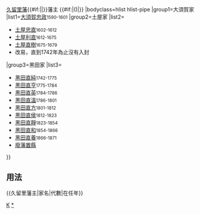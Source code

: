 {{Navbox
|name=久留里藩主
|title={{#if:{{{1|}}}|{{{1|}}}|}}[[久留里藩]]{{#if:{{{2|}}}|{{{2|}}}|}}藩主 {{#if:{{{3|}}}|({{{3|}}})|}}
|bodyclass=hlist hlist-pipe
|group1=大須賀家
|list1=[[大須賀忠政]]<small>1590-1601</small>
|group2=土屋家
|list2=
*[[土屋忠直]]<small>1602-1612</small>
*[[土屋利直]]<small>1612-1675</small>
*[[土屋直樹]]<small>1675-1679</small>
*改易，直到1742年為止沒有入封
|group3=黑田家
|list3=
*[[黑田直純]]<small>1742-1775</small>
*[[黑田直亨]]<small>1775-1784</small>
*[[黑田直英]]<small>1784-1786</small>
*[[黑田直溫]]<small>1786-1801</small>
*[[黑田直方]]<small>1801-1812</small>
*[[黑田直侯]]<small>1812-1823</small>
*[[黑田直靜]]<small>1823-1854</small>
*[[黑田直和]]<small>1854-1866</small>
*[[黑田直養]]<small>1866-1871</small>
*[[廢藩置縣]]
}}<noinclude>
==用法==
<nowiki>{{久留里藩主|家名|代數|在任年}}</nowiki>
[[Category:歷代藩主模板|K]]
[[Category:久留里藩主|*]]
</noinclude>